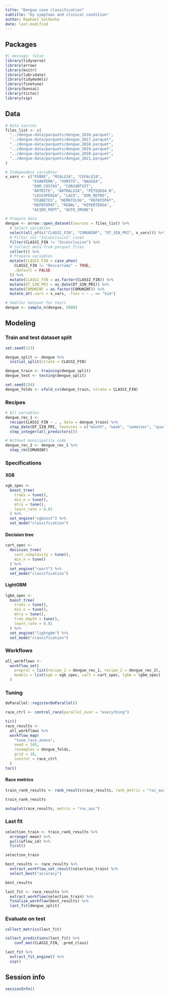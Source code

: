 ```yaml
---
title: "Dengue case classification"
subtitle: "by symptoms and clinical condition"
author: Raphael Saldanha
date: last-modified
---
```


## Packages

```r
#| message: false
library(tidyverse)
library(arrow)
library(knitr)
library(lubridate)
library(tidymodels)
library(finetune)
library(bonsai)
library(tictoc)
library(vip)
```

## Data

```r
# Data sources
files_list <- c(
  "../dengue-data/parquets/dengue_2016.parquet",
  "../dengue-data/parquets/dengue_2017.parquet",
  "../dengue-data/parquets/dengue_2018.parquet",
  "../dengue-data/parquets/dengue_2019.parquet",
  "../dengue-data/parquets/dengue_2020.parquet",
  "../dengue-data/parquets/dengue_2021.parquet"
)

# Independent variables
x_vars <- c("FEBRE", "MIALGIA", "CEFALEIA", 
            "EXANTEMA", "VOMITO", "NAUSEA", 
            "DOR_COSTAS", "CONJUNTVIT", 
            "ARTRITE", "ARTRALGIA", "PETEQUIA_N", 
            "LEUCOPENIA", "LACO", "DOR_RETRO", 
            "DIABETES", "HEMATOLOG", "HEPATOPAT", 
            "HEPATOPAT", "RENAL", "HIPERTENSA",
            "ACIDO_PEPT", "AUTO_IMUNE")

# Prepare data
dengue <- arrow::open_dataset(sources = files_list) %>%
  # Select variables
  select(all_of(c("CLASSI_FIN", "COMUNINF", "DT_SIN_PRI", x_vars))) %>%
  # Filter out "Inconclusivo" cases
  filter(CLASSI_FIN != "Inconclusivo") %>%
  # Collect data from parquet files
  collect() %>%
  # Prepare variables
  mutate(CLASSI_FIN = case_when(
    CLASSI_FIN != "Descartado" ~ TRUE,
    .default = FALSE
  )) %>%
  mutate(CLASSI_FIN = as.factor(CLASSI_FIN)) %>%
  mutate(DT_SIN_PRI = as_date(DT_SIN_PRI)) %>%
  mutate(COMUNINF = as.factor(COMUNINF)) %>%
  mutate_at(.vars = x_vars, .funs = ~ . == "Sim") 
```

```r
# Smaller dataset for tests
dengue <- sample_n(dengue, 5000)
```

## Modeling

### Train and test dataset split

```r
set.seed(123)

dengue_split <- dengue %>%
  initial_split(strata = CLASSI_FIN)

dengue_train <- training(dengue_split)
dengue_test <- testing(dengue_split)

set.seed(234)
dengue_folds <- vfold_cv(dengue_train, strata = CLASSI_FIN)
```

### Recipes

```r
# All variables
dengue_rec_1 <- 
  recipe(CLASSI_FIN ~ . , data = dengue_train) %>%
  step_date(DT_SIN_PRI, features = c("month", "week", "semester", "quarter"), keep_original_cols = FALSE) %>%
  step_integer(all_predictors())
```

```r
# Without municipality code
dengue_rec_2 <- dengue_rec_1 %>%
  step_rm(COMUNINF)
```

### Specifications

#### XGB

```r
xgb_spec <-
  boost_tree(
    trees = tune(),
    min_n = tune(),
    mtry = tune(),
    learn_rate = 0.01
  ) %>%
  set_engine("xgboost") %>%
  set_mode("classification")
```

#### Decision tree

```r
cart_spec <-
  decision_tree(
    cost_complexity = tune(), 
    min_n = tune()
  ) %>% 
  set_engine("rpart") %>% 
  set_mode("classification")
```

#### LightGBM

```r
lgbm_spec <-
  boost_tree(
    trees = tune(),
    min_n = tune(),
    mtry = tune(),
    tree_depth = tune(),
    learn_rate = 0.01
  ) %>% 
  set_engine("lightgbm") %>% 
  set_mode("classification")
```

### Workflows

```r
all_workflows <- 
  workflow_set(
    preproc = list(recipe_1 = dengue_rec_1, recipe_2 = dengue_rec_2),
    models = list(xgb = xgb_spec, cart = cart_spec, lgbm = lgbm_spec)
  )
```

### Tuning

```r
doParallel::registerDoParallel()

race_ctrl <- control_race(parallel_over = "everything")

tic()
race_results <- 
  all_workflows %>%
  workflow_map(
    "tune_race_anova",
    seed = 345,
    resamples = dengue_folds,
    grid = 10,
    control = race_ctrl
  )
toc()
```

#### Race metrics

```r
train_rank_results <- rank_results(race_results, rank_metric = "roc_auc")

train_rank_results
```

```r
autoplot(race_results, metric = "roc_auc")
```

### Last fit

```r
selection_train <- train_rank_results %>%
  arrange(-mean) %>%
  pull(wflow_id) %>%
  first()

selection_train
```

```r
best_results <- race_results %>%
  extract_workflow_set_result(selection_train) %>%
  select_best("accuracy")

best_results
```

```r
last_fit <- race_results %>%
  extract_workflow(selection_train) %>%
  finalize_workflow(best_results) %>%
  last_fit(dengue_split)
```

### Evaluate on test

```r
collect_metrics(last_fit)
```

```r
collect_predictions(last_fit) %>%
    conf_mat(CLASSI_FIN, .pred_class)
```

```r
last_fit %>%
  extract_fit_engine() %>%
  vip()
```

## Session info

```r
sessionInfo()
```
